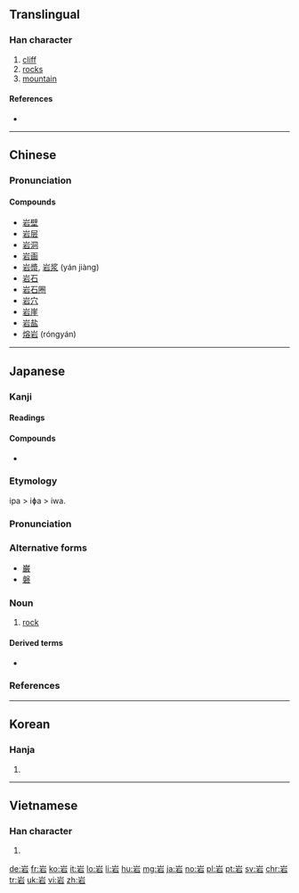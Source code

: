{{also|巖|礹|巗|碞|嵒|嵓}}
==Translingual==

===Han character===
{{Han char|rn=46|rad=山|as=05|sn=8|four=2260<sub>1</sub>|canj=山一口 (UMR)|ids=⿱[[山]][[石]]}}

# [[cliff]]
# [[rock]]s
# [[mountain]]

====References====
* {{Han ref|kx=0309.190|dkj=07985|dj=0609.130|hdz=10766.070|uh=5CA9|ud=23721|bh=A9A5|bd=43429}}

----

==Chinese==
{{zh-forms}}

===Pronunciation===
{{zh-pron
|m=yán,lǐng
|c=ngaam4
|mn=gâm/giâm
|mc=y
|oc=y
|ma=
|cat=n
}}

====Compounds====
* [[岩壁]]
* [[岩层]]
* [[岩洞]]
* [[岩画]]
* [[岩漿]], [[岩浆]] (yán jiàng)
* [[岩石]]
* [[岩石圈]]
* [[岩穴]]
* [[岩崖]]
* [[岩盐]]
* [[熔岩]] (róngyán)

----

==Japanese==

===Kanji===
{{ja-kanji|grade=2|rs=山05}}

====Readings====
{{ja-readings
|goon=[[げん]] (gen) {{qualifier|non-[[w:Jōyō kanji|Jōyō]] reading}}
|kanon=[[がん]] (gan)|kun=[[いわ]] (iwa) < [[いは]] (iha)}}

====Compounds====
{{der-top|Compounds}}
* {{ja-r|岩漿|がんしょう|gloss=[[magma]]}}
{{der-bottom}}

===Etymology===
{{ja-kanjitab|いわ|yomi=k}}
ipa > iɸa > iwa.

===Pronunciation===
{{ja-pron|yomi=k|いわ|acc=2|acc_ref=DJR}}

===Alternative forms===
* [[巌]]
* [[磐]]

===Noun===
{{ja-noun|いわ|hhira=いは}}

# [[rock]]

====Derived terms====
{{der-top}}
* {{ja-r|巌|いわお}}
{{der-bottom}}

===References===
<references/>

----

==Korean==

===Hanja===
{{ko-hanja|hangeul=암|rv=am|mr=am}}

# {{defn|lang=ko|sort=山05}}

----

==Vietnamese==

===Han character===
{{vi-hantu|[[nham]], [[nhàm]], [[nhem]]|rs=山05}}

# {{defn|lang=vi|sort=山05}}

[[de:岩]]
[[fr:岩]]
[[ko:岩]]
[[it:岩]]
[[lo:岩]]
[[li:岩]]
[[hu:岩]]
[[mg:岩]]
[[ja:岩]]
[[no:岩]]
[[pl:岩]]
[[pt:岩]]
[[sv:岩]]
[[chr:岩]]
[[tr:岩]]
[[uk:岩]]
[[vi:岩]]
[[zh:岩]]